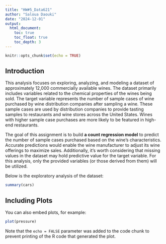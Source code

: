 ```yaml
---
title: "HW#5_Data621"
author: "Saloua Daouki"
date: "2024-12-01"
output: 
  html_document:
    toc: true
    toc_float: true
    toc_depth: 3
---
```


```r
knitr::opts_chunk$set(echo = TRUE)
```

## Introduction

This analysis focuses on exploring, analyzing, and modeling a dataset of approximately 12,000 commercially available wines. The dataset primarily includes variables related to the chemical properties of the wines being sold. The target variable represents the number of sample cases of wine purchased by wine distribution companies after sampling a wine. These sample cases are used by distribution companies to provide tasting samples to restaurants and wine stores across the United States. Wines with higher sample case purchases are more likely to be featured in high-end restaurants.

The goal of this assignment is to build **a count regression model** to predict the number of sample cases purchased based on the wine's characteristics. Accurate predictions would enable the wine manufacturer to adjust its wine offerings to maximize sales. Additionally, it's worth considering that missing values in the dataset may hold predictive value for the target variable. For this analysis, only the provided variables (or those derived from them) will be utilized.

Below is the exploratory analysis of the dataset:

```r
summary(cars)
```

## Including Plots

You can also embed plots, for example:

```r
plot(pressure)
```

Note that the `echo = FALSE` parameter was added to the code chunk to prevent printing of the R code that generated the plot.
